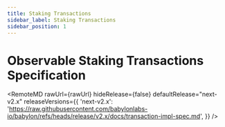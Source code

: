 ```yaml
---
title: Staking Transactions
sidebar_label: Staking Transactions
sidebar_position: 1
---
```


# Observable Staking Transactions Specification




<RemoteMD
  rawUrl={rawUrl}
  hideRelease={false}
  defaultRelease="next-v2.x"
  releaseVersions={{
    'next-v2.x': 'https://raw.githubusercontent.com/babylonlabs-io/babylon/refs/heads/release/v2.x/docs/transaction-impl-spec.md',
  }}
/>

